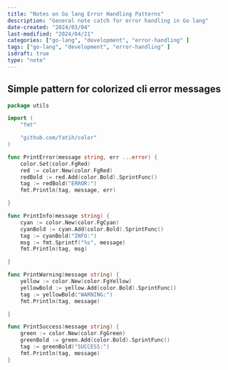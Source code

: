 ```yaml
---
title: "Notes on Go lang Error Handling Patterns"
description: "General note catch for error handling in Go lang"
date-created: "2024/03/04"
last-modified: "2024/04/21"
categories: ["go-lang", "development", "error-handling" ]
tags: ["go-lang", "development", "error-handling" ]
isdraft: true
type: "note"
---
```


## Simple pattern for colorized cli error messages

```go:colorizeCLi.go
package utils

import (
	"fmt"

	"github.com/fatih/color"
)

func PrintError(message string, err ...error) {
	color.Set(color.FgRed)
	red := color.New(color.FgRed)
	redBold := red.Add(color.Bold).SprintFunc()
	tag := redBold("ERROR:")
	fmt.Println(tag, message, err)

}

func PrintInfo(message string) {
	cyan := color.New(color.FgCyan)
	cyanBold := cyan.Add(color.Bold).SprintFunc()
	tag := cyanBold("INFO:")
	msg := fmt.Sprintf("%s", message)
	fmt.Println(tag, msg)

}

func PrintWarning(message string) {
	yellow := color.New(color.FgYellow)
	yellowBold := yellow.Add(color.Bold).SprintFunc()
	tag := yellowBold("WARNING:")
	fmt.Println(tag, message)

}

func PrintSuccess(message string) {
	green := color.New(color.FgGreen)
	greenBold := green.Add(color.Bold).SprintFunc()
	tag := greenBold("SUCCESS:")
	fmt.Println(tag, message)
}


```